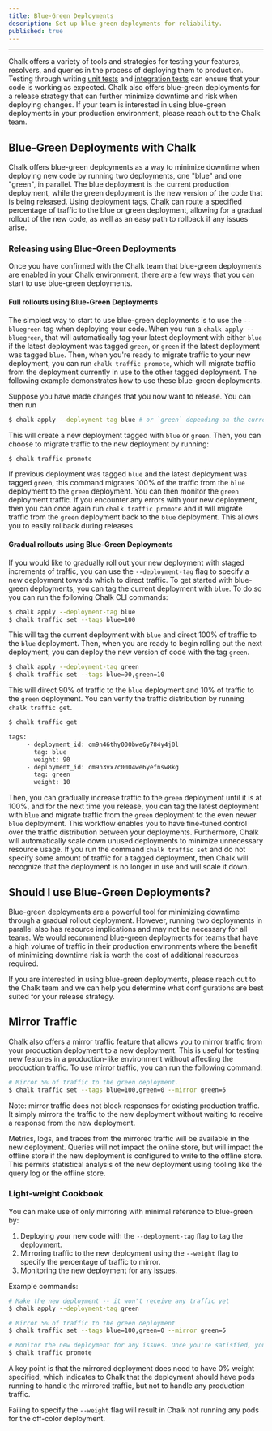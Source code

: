 ```yaml
---
title: Blue-Green Deployments
description: Set up blue-green deployments for reliability.
published: true
---
```


---

Chalk offers a variety of tools and strategies for testing your features, resolvers, and
queries in the process of deploying them to production. Testing through writing [unit tests](/docs/unit-tests)
and [integration tests](/docs/integration-tests) can ensure that your code is working as expected.
Chalk also offers blue-green deployments for a release strategy that can further minimize downtime
and risk when deploying changes. If your team is interested in using blue-green deployments in your
production environment, please reach out to the Chalk team.

## Blue-Green Deployments with Chalk

Chalk offers blue-green deployments as a way to minimize downtime when deploying new code by
running two deployments, one "blue" and one "green", in parallel. The blue deployment is the current
production deployment, while the green deployment is the new version of the code that is being
released. Using deployment tags, Chalk can route a specified percentage of traffic to the blue
or green deployment, allowing for a gradual rollout of the new code, as well as an easy path to
rollback if any issues arise.

### Releasing using Blue-Green Deployments

Once you have confirmed with the Chalk team that blue-green deployments are enabled in your Chalk environment,
there are a few ways that you can start to use blue-green deployments.

#### Full rollouts using Blue-Green Deployments

The simplest way to start to use blue-green deployments is to use the `--bluegreen` tag when deploying your code.
When you run a `chalk apply --bluegreen`, that will automatically tag your latest deployment with either `blue`
if the latest deployment was tagged `green`, or `green` if the latest deployment was tagged `blue`. Then, when you're
ready to migrate traffic to your new deployment, you can run `chalk traffic promote`, which will migrate traffic from
the deployment currently in use to the other tagged deployment. The following example demonstrates how to use
these blue-green deployments.

Suppose you have made changes that you now want to release. You can then run

```bash
$ chalk apply --deployment-tag blue # or `green` depending on the current deployment
```

This will create a new deployment tagged with `blue` or `green`. Then, you can choose to migrate traffic to the
new deployment by running:

```bash
$ chalk traffic promote
```

If previous deployment was tagged `blue` and the latest deployment was tagged `green`, this command migrates 100%
of the traffic from the `blue` deployment to the `green` deployment. You can then monitor the `green` deployment
traffic. If you encounter any errors with your new deployment, then you can once again run `chalk traffic promote` and
it will migrate traffic from the `green` deployment back to the `blue` deployment. This allows you to easily rollback
during releases.

#### Gradual rollouts using Blue-Green Deployments

If you would like to gradually roll out your new deployment with staged increments of traffic, you can
use the `--deployment-tag` flag to specify a new deployment towards which to direct traffic.
To get started with blue-green deployments, you can tag the current deployment with `blue`. To do so you can
run the following Chalk CLI commands:

```bash
$ chalk apply --deployment-tag blue
$ chalk traffic set --tags blue=100
```

This will tag the current deployment with `blue` and direct 100% of traffic to the `blue` deployment. Then, when you
are ready to begin rolling out the next deployment, you can deploy the new version of code with the tag `green`.

```bash
$ chalk apply --deployment-tag green
$ chalk traffic set --tags blue=90,green=10
```

This will direct 90% of traffic to the `blue` deployment and 10% of traffic to the `green` deployment. You can
verify the traffic distribution by running `chalk traffic get`.

```bash
$ chalk traffic get

tags:
     - deployment_id: cm9n46thy000bwe6y784y4j0l
       tag: blue
       weight: 90
     - deployment_id: cm9n3vx7c0004we6yefnsw8kg
       tag: green
       weight: 10
```

Then, you can gradually increase traffic to the `green` deployment until it is at 100%, and for the next time
you release, you can tag the latest deployment with `blue` and migrate traffic from the `green` deployment to the
even newer `blue` deployment. This workflow enables you to have fine-tuned control over the traffic distribution
between your deployments. Furthermore, Chalk will automatically scale down unused deployments to minimize unnecessary
resource usage. If you run the command `chalk traffic set` and do not specify some amount of traffic for a
tagged deployment, then Chalk will recognize that the deployment is no longer in use and will scale it down.

## Should I use Blue-Green Deployments?

Blue-green deployments are a powerful tool for minimizing downtime through a gradual rollout deployment. However,
running two deployments in parallel also has resource implications and may not be necessary for all teams. We
would recommend blue-green deployments for teams that have a high volume of traffic in their production environments
where the benefit of minimizing downtime risk is worth the cost of additional resources required.

If you are interested in using blue-green deployments, please reach out to the Chalk team and we can help you
determine what configurations are best suited for your release strategy. 


## Mirror Traffic

Chalk also offers a mirror traffic feature that allows you to mirror traffic from your production deployment to a
new deployment. This is useful for testing new features in a production-like environment without affecting the
production traffic. To use mirror traffic, you can run the following command:

```bash
# Mirror 5% of traffic to the green deployment.
$ chalk traffic set --tags blue=100,green=0 --mirror green=5
```

Note: mirror traffic does not block responses for existing production traffic. It simply mirrors the traffic to the
new deployment without waiting to receive a response from the new deployment.

Metrics, logs, and traces from the mirrored traffic will be available in the new deployment. Queries will not
impact the online store, but will impact the offline store if the new deployment is configured to write to
the offline store. This permits statistical analysis of the new deployment using tooling like the query log
or the offline store.


### Light-weight Cookbook

You can make use of only mirroring with minimal reference to blue-green by:

1. Deploying your new code with the `--deployment-tag` flag to tag the deployment.
2. Mirroring traffic to the new deployment using the `--weight` flag to specify the percentage of traffic to mirror.
3. Monitoring the new deployment for any issues.

Example commands:

```bash
# Make the new deployment -- it won't receive any traffic yet
$ chalk apply --deployment-tag green

# Mirror 5% of traffic to the green deployment
$ chalk traffic set --tags blue=100,green=0 --mirror green=5

# Monitor the new deployment for any issues. Once you're satisfied, you can promote it to production with:
$ chalk traffic promote
```

A key point is that the mirrored deployment does need to have 0% weight specified, which indicates to Chalk that
the deployment should have pods running to handle the mirrored traffic, but not to handle any production traffic.

Failing to specify the `--weight` flag will result in Chalk not running any pods for the off-color deployment.